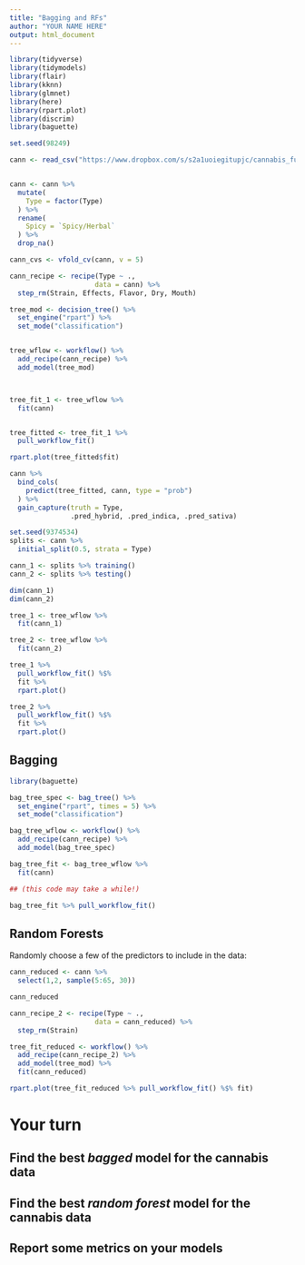```yaml
---
title: "Bagging and RFs"
author: "YOUR NAME HERE"
output: html_document
---
```



```r

library(tidyverse)
library(tidymodels)
library(flair)
library(kknn)
library(glmnet)
library(here)
library(rpart.plot)
library(discrim)
library(baguette)

set.seed(98249)
```


```r

cann <- read_csv("https://www.dropbox.com/s/s2a1uoiegitupjc/cannabis_full.csv?dl=1")


cann <- cann %>%
  mutate(
    Type = factor(Type)
  ) %>%
  rename(
    Spicy = `Spicy/Herbal`
  ) %>%
  drop_na()

cann_cvs <- vfold_cv(cann, v = 5)

cann_recipe <- recipe(Type ~ ., 
                     data = cann) %>%
  step_rm(Strain, Effects, Flavor, Dry, Mouth)

tree_mod <- decision_tree() %>%
  set_engine("rpart") %>%
  set_mode("classification")


tree_wflow <- workflow() %>%
  add_recipe(cann_recipe) %>%
  add_model(tree_mod)



tree_fit_1 <- tree_wflow %>%
  fit(cann)


tree_fitted <- tree_fit_1 %>% 
  pull_workflow_fit()

rpart.plot(tree_fitted$fit)
```


```r
cann %>%
  bind_cols(
    predict(tree_fitted, cann, type = "prob")
  ) %>%
  gain_capture(truth = Type,
               .pred_hybrid, .pred_indica, .pred_sativa)
```

```r
set.seed(9374534)
splits <- cann %>% 
  initial_split(0.5, strata = Type)

cann_1 <- splits %>% training()
cann_2 <- splits %>% testing()

dim(cann_1)
dim(cann_2)
```

```r
tree_1 <- tree_wflow %>%
  fit(cann_1)

tree_2 <- tree_wflow %>%
  fit(cann_2)
```


```r
tree_1 %>% 
  pull_workflow_fit() %$%
  fit %>%
  rpart.plot()
```


```r
tree_2 %>% 
  pull_workflow_fit() %$%
  fit %>%
  rpart.plot()
```

## Bagging

```r
library(baguette)

bag_tree_spec <- bag_tree() %>%
  set_engine("rpart", times = 5) %>%
  set_mode("classification")

```


```r
bag_tree_wflow <- workflow() %>%
  add_recipe(cann_recipe) %>%
  add_model(bag_tree_spec)

bag_tree_fit <- bag_tree_wflow %>%
  fit(cann)

## (this code may take a while!)
```


```r
bag_tree_fit %>% pull_workflow_fit()
```

## Random Forests

Randomly choose a few of the predictors to include in the data:

```r
cann_reduced <- cann %>%
  select(1,2, sample(5:65, 30))

cann_reduced
```

```r
cann_recipe_2 <- recipe(Type ~ ., 
                     data = cann_reduced) %>%
  step_rm(Strain)

tree_fit_reduced <- workflow() %>%
  add_recipe(cann_recipe_2) %>%
  add_model(tree_mod) %>%
  fit(cann_reduced)

rpart.plot(tree_fit_reduced %>% pull_workflow_fit() %$% fit)
```




# Your turn

## Find the best *bagged* model for the cannabis data
## Find the best *random forest* model for the cannabis data
## Report some metrics on your models
